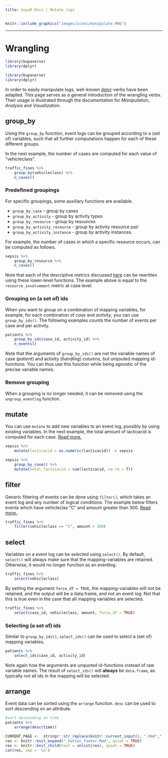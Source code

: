 ```yaml
---
title: bupaR Docs | Mutate logs
---
```



```r
knitr::include_graphics("images/icons/manipulate.PNG")
```


***

# Wrangling

```r
library(bupaverse)
library(dplyr)
```

```r
library(bupaverse)
library(dplyr)
```


In order to easily manipulate logs, well-known [dplyr](https://dplyr.tidyverse.org/)-verbs have been adapted. This page serves as a general introduction of the wrangling verbs. Their usage is illustrated through the documentation for _Manipulation_, _Analysis_ and _Visualization_. 

## group_by

Using the `group_by` function, event logs can be grouped according to a (set of) variables, such that all further computations happen for each of these different groups.

In the next example, the number of cases are computed for each value of "vehicleclass".

```r
traffic_fines %>%
	group_by(vehicleclass) %>%
	n_cases()
```

### Predefined groupings

For specific groupings, some auxiliary functions are available. 

*	`group_by_case` - group by cases
*	`group_by_activity` - group by activity types
*	`group_by_resource` - group by resources
*	`group_by_activity_resource` - group by activity resource pair
*	`group_by_activity_instance` - group by activity instances.

For example, the number of cases in which a specific resource occurs, can be computed as follows.

```r
sepsis %>%
	group_by_resource %>%
	n_cases()
```


Note that each of the descriptive metrics discussed [here](http://www.bupar.net/exploring.html) can be rewritten using these lower-level functions. The example above is equal to the `resource_involvement` metric at case level. 


### Grouping on (a set of) ids

When you want to group on a combination of mapping variables, for example, for each combination of _case_ and _activity_, you can use `group_by_ids()`. The following examples counts the number of events per case and per activity. 

```r
patients %>%
	group_by_ids(case_id, activity_id) %>%
	n_events()	
```
Note that the arguments of `group_by_ids()` are not the variable names of case (_patient_) and activity (_handling_) columns, but unqouted mapping id-functions. You can thus use this function while being agnostic of the precise variable names. 

### Remove grouping 

When a grouping is no longer needed, it can be removed using the `ungroup_eventlog` function. 

## mutate

You can use `mutate` to add new variables to an event log, possibly by using existing variables. In the next example, the total amount of lacticacid is computed for each case. [Read more.](mutate.html)

```r
sepsis %>%
	mutate(lacticacid = as.numeric(lacticacid)) -> sepsis
```


```r
sepsis %>%
	group_by_case() %>%
	mutate(total_lacticacid = sum(lacticacid, na.rm = T))
```

## filter

Generic filtering of events can be done using `filter()`, which takes an event log and any number of logical conditions. The example below filters events which have vehicleclas "C" and amount greater than 300. [Read more. ](generic_filtering.html).

```r
traffic_fines %>%
	filter(vehicleclass == "C", amount > 300)
```

## select

Variables on a event log can be _selected_ using `select()`. By default, `select()` will always make sure that the mapping-variables are retained. Otherwise, it would no longer function as an eventlog.

```r
traffic_fines %>%
	select(vehicleclass)
```

By setting the argument `force_df = TRUE`, the mapping-variables will not be retained, and the output will be a data.frame, and not an event log. Not that this is true even in the case that all mapping variables are selected. 

```r
traffic_fines %>%
	select(case_id, vehicleclass, amount, force_df = TRUE)
```

### Selecting (a set of) ids

Similar to `group_by_ids()`, `select_ids()` can be used to select a (set of) mapping variables. 

```r
patients %>%
	select_ids(case_id, activity_id)
```
Note again how the arguments are unquoted id-functions instead of raw variable names. The result of `select_ids()` will __always__ be `data.frame`, as typically not all ids in the mapping will be selected. 


## arrange

Event data can be sorted using the `arrange` function. `desc` can be used to sort descending on an attribute.

```r
#sort descending on time
patients %>%
	arrange(desc(time))
```






```r
CURRENT_PAGE <-  stringr::str_replace(knitr::current_input(), ".Rmd",".html")
res <- knitr::knit_expand("_button_footer.Rmd", quiet = TRUE)
res <- knitr::knit_child(text = unlist(res), quiet = TRUE)
cat(res, sep = '\n')
```
